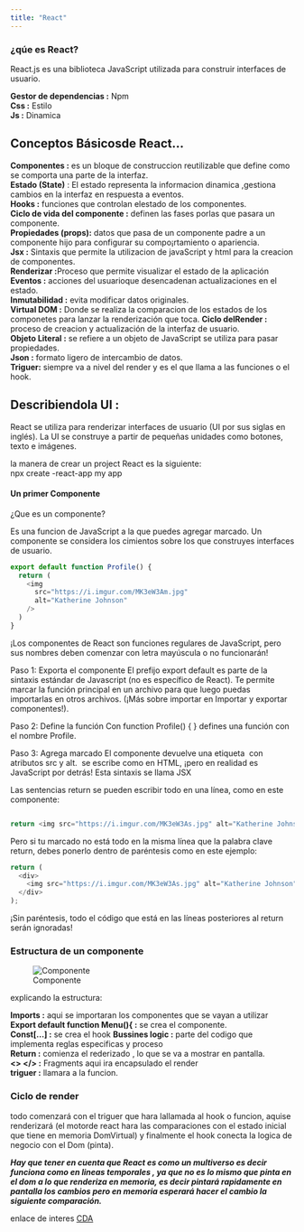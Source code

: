 ```yaml
---
title: "React"
---
```

### ¿qúe es React?


React.js es una biblioteca JavaScript utilizada para construir interfaces de usuario.

**Gestor de dependencias :** Npm <br>
**Css :** Estilo <br>
**Js :** Dinamica <br>



## Conceptos Básicosde React...

**Componentes :** es un bloque de construccion reutilizable que define como se comporta una parte de la interfaz. <br>
**Estado (State)** : El estado representa la informacion dinamica ,gestiona cambios en la interfaz en respuesta a eventos.<br>
**Hooks :** funciones que controlan elestado de los componentes.<br>
**Ciclo de vida del componente :** definen las fases porlas que pasara un componente.<br>
**Propiedades (props):** datos que pasa de un componente padre a un 
componente hijo para configurar su compo¡rtamiento o apariencia.<br>
**Jsx :** Sintaxis que permite la utilizacion de javaScript y html para la creacion de componentes.<br>
**Renderizar :**Proceso que permite visualizar el estado de la aplicación <br>
**Eventos :** acciones del usuarioque desencadenan actualizaciones en el estado.<br>
**Inmutabilidad :** evita modificar datos originales.<br>
**Virtual DOM :** Donde se realiza la comparacion de los estados de los componetes para lanzar la renderización que toca.
**Ciclo delRender :** proceso de creacion y actualización de la interfaz de usuario.<br>
**Objeto Literal :** se refiere a un objeto de JavaScript se utiliza para pasar propiedades.<br>
**Json :** formato ligero  de intercambio de datos.<br>
**Triguer:** siempre va a nivel del render y es el que llama a las funciones  o el hook.<br>

## Describiendola UI  : <br>
React se utiliza para renderizar interfaces de usuario (UI por sus siglas en inglés). La UI se construye a partir de pequeñas unidades como botones, texto e imágenes.

::: callout-important
 la manera de crear un project React es la siguiente: <br>
 npx create -react-app my app
:::

#### Un primer Componente <br>

¿Que es un componente?<br>

Es una funcion de JavaScript a la que puedes agregar marcado.
Un componente se considera los cimientos sobre los que construyes interfaces de usuario.

``` .js

export default function Profile() {
  return (
    <img
      src="https://i.imgur.com/MK3eW3Am.jpg"
      alt="Katherine Johnson"
    />
  )
}
```
::: callout-warning
¡Los componentes de React son funciones regulares de JavaScript, pero sus nombres deben comenzar con letra mayúscula o no funcionarán!
:::

Paso 1: Exporta el componente 
El prefijo export default es parte de la sintaxis estándar de Javascript (no es específico de React). Te permite marcar la función principal en un archivo para que luego puedas importarlas en otros archivos. (¡Más sobre importar en Importar y exportar componentes!).

Paso 2: Define la función 
Con function Profile() { } defines una función con el nombre Profile.

Paso 3: Agrega marcado El componente devuelve una etiqueta <img /> con atributos src y alt. <img /> se escribe como en HTML, ¡pero en realidad es JavaScript por detrás! Esta sintaxis se llama JSX <br>

Las sentencias return se pueden escribir todo en una línea, como en este componente:
```js

return <img src="https://i.imgur.com/MK3eW3As.jpg" alt="Katherine Johnson" />;

```

Pero si tu marcado no está todo en la misma línea que la palabra clave return, debes ponerlo dentro de paréntesis como en este ejemplo:

```js
return (
  <div>
    <img src="https://i.imgur.com/MK3eW3As.jpg" alt="Katherine Johnson" />
  </div>
);

```
::: {.callout-caution}
¡Sin paréntesis, todo el código que está en las líneas posteriores al return serán ignoradas!
:::

### Estructura  de un componente 

![Componente](img/componente.png)

explicando la estructura:

**Imports :** aqui se importaran los componentes que se vayan a utilizar<br>
**Export default function Menu(){ :** se crea el componente.<br>
**Const[...] :** se crea el hook
**Bussines logic :** parte del codigo que implementa reglas especificas y proceso <br>
**Return :** comienza el rederizado , lo que se va a mostrar en pantalla.<br>
**<> </> :** Fragments aqui ira encapsulado el render <br>
**triguer :** llamara a la funcion.

### Ciclo de render 

todo comenzará con el triguer que hara lallamada al hook o funcion, aquise renderizará (el motorde react hara las comparaciones con el estado inicial que tiene en memoria DomVirtual) y finalmente el hook conecta la logica de negocio con el Dom (pinta).

***Hay que tener en cuenta que React es como un multiverso es decir funciona como en lineas temporales , ya que no es lo mismo que pinta en el dom a lo que renderiza en memoria, es decir pintará rapidamente en pantalla los cambios pero en memoria esperará hacer el cambio la siguiente comparación.***







::: {.callout-tip}
enlace de interes [CDA](https://www.cdainfo.com/es/noticias/179-react-la-herramienta-mas-usada-para-crear-interfaces)
:::